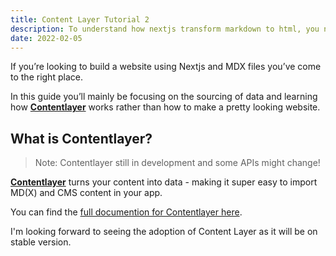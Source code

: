 ```yaml
---
title: Content Layer Tutorial 2
description: To understand how nextjs transform markdown to html, you need to know a bit more about how contentlayer works.
date: 2022-02-05
---
```


If you’re looking to build a website using Nextjs and MDX files you’ve come to the right place.

In this guide you’ll mainly be focusing on the sourcing of data and learning how **[Contentlayer](https://github.com/contentlayerdev/contentlayer)** works rather than how to make a pretty looking website.

## **What is Contentlayer?**

> Note: Contentlayer still in development and some APIs might change!

**[Contentlayer](https://github.com/contentlayerdev/contentlayer)** turns your content into data - making it super easy to import MD(X) and CMS content in your app.

You can find the [full documention for Contentlayer here](https://www.contentlayer.dev/docs).

I'm looking forward to seeing the adoption of Content Layer as it will be on stable version.
